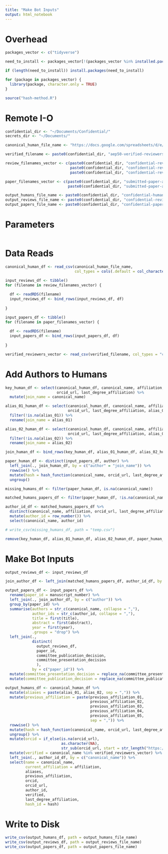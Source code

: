 ```yaml
---
title: "Make Bot Inputs"
output: html_notebook
---
```


# Overhead
```r
packages_vector <- c("tidyverse")

need_to_install <- packages_vector[!(packages_vector %in% installed.packages()[,"Package"])]

if (length(need_to_install)) install.packages(need_to_install)

for (package in packages_vector) {
  library(package, character.only = TRUE)
}

source("hash-method.R")
```

# Remote I-O
```r
confidential_dir <- "~/Documents/Confidential/"
secrets_dir <- "~/Documents/"

canonical_human_file_name <- "https://docs.google.com/spreadsheets/d/e/2PACX-1vTGm3PUsUUSFAuXHPGl_gFwHAqnAOaSWCTwrSI6IgKNHWSHWZvt3cS67GNB40mqHYsuoH_FOA3SPRhO/pub?gid=0&single=true&output=csv"

verified_filename <- paste0(confidential_dir, "aep50-verified-reviewers.csv")

review_filenames_vector <- c(paste0(confidential_dir, "confidential-reviews-2019.RDS"),
                             paste0(confidential_dir, "confidential-reviews-2020.RDS"),
                             paste0(confidential_dir, "confidential-reviews-2021.RDS"))

paper_filenames_vector <- c(paste0(confidential_dir, "submitted-paper-author-data-2020.RDS"),
                            paste0(confidential_dir, "submitted-paper-author-data-2021.RDS"))

output_humans_file_name <- paste0(confidential_dir, "confidential-humans.csv")
output_reviews_file_name <- paste0(confidential_dir, "confidential-reviews.csv")
output_papers_file_name <- paste0(confidential_dir, "confidential-papers.csv")
```

# Parameters
```r

```

# Data Reads
```r
canonical_human_df <- read_csv(canonical_human_file_name, 
                               col_types = cols(.default = col_character()))

input_reviews_df <- tibble()
for (filename in review_filenames_vector) {
  
  df <- readRDS(filename)
  input_reviews_df <- bind_rows(input_reviews_df, df)
  
}

input_papers_df <- tibble()
for (filename in paper_filenames_vector) {
  
  df <- readRDS(filename)
  input_papers_df <- bind_rows(input_papers_df, df)
  
}

verified_reviewers_vector <- read_csv(verified_filename, col_types = "c")$canonical_name
```

# Add Authors to Humans
```r
key_human_df <- select(canonical_human_df, canonical_name, affiliation, 
                       orcid_url, last_degree_affiliation) %>%
  mutate(join_name = canonical_name)

alias_01_human_df <- select(canonical_human_df, canonical_name, affiliation, 
                            orcid_url, last_degree_affiliation, alias_01) %>%
  filter(!is.na(alias_01)) %>%
  rename(join_name = alias_01)

alias_02_human_df <- select(canonical_human_df, canonical_name, affiliation, 
                            orcid_url, last_degree_affiliation, alias_02) %>%
  filter(!is.na(alias_02)) %>%
  rename(join_name = alias_02)

join_human_df <- bind_rows(key_human_df, alias_01_human_df, alias_02_human_df)

paper_human_df <- distinct(input_papers_df, author) %>%
  left_join(., join_human_df, by = c("author" = "join_name")) %>%
  rowwise() %>%
  mutate(hash = hash_function(canonical_name, orcid_url, last_degree_affiliation)) %>%
  ungroup()

missing_humans_df <- filter(paper_human_df, is.na(canonical_name))

matched_humans_papers_df <- filter(paper_human_df, !is.na(canonical_name)) 

author_id_df <- matched_humans_papers_df %>%
  distinct(canonical_name, affiliation, orcid_url, last_degree_affiliation, hash) %>%
  mutate(author_id = row_number()) %>%
  select(canonical_name, author_id)

# write_csv(missing_humans_df, path = "temp.csv")

remove(key_human_df, alias_01_human_df, alias_02_human_df, paper_human_df)
```

# Make Bot Inputs
```r
output_reviews_df <- input_reviews_df

join_author_df <- left_join(matched_humans_papers_df, author_id_df, by = c("canonical_name"))

output_papers_df <- input_papers_df %>%
  rename(paper_id = manuscript_number) %>%
  left_join(., join_author_df, by = c("author")) %>%
  group_by(paper_id) %>%
  summarise(authors = str_c(canonical_name, collapse = ","),
            author_ids = str_c(author_id, collapse = ","),
            title = first(title),
            abstract = first(abstract),
            year = first(year),
            .groups = "drop") %>%
  left_join(., 
            distinct(
              output_reviews_df, 
              paper_id, 
              committee_publication_decision, 
              committee_presentation_decision
              ),
            by = c("paper_id")) %>%
  mutate(committee_presentation_decision = replace_na(committee_presentation_decision, "None")) %>%
  mutate(committee_publication_decision = replace_na(committee_publication_decision, "None")) 

output_humans_df <- canonical_human_df %>%
  mutate(aliases = paste(alias_01, alias_02, sep = ",")) %>%
  mutate(previous_affiliation = paste(previous_affiliation_01,
                                      previous_affiliation_02,
                                      previous_affiliation_03,
                                      previous_affiliation_04,
                                      previous_affiliation_05,
                                      sep = ",")) %>%
  rowwise() %>%
  mutate(hash = hash_function(canonical_name, orcid_url, last_degree_affiliation)) %>%
  ungroup() %>%
  mutate(orcid = if_else(is.na(orcid_url), 
                         as.character(NA), 
                         str_sub(orcid_url, start = str_length("https://orcid.org/") + 1))) %>%
  mutate(verified = canonical_name %in% verified_reviewers_vector) %>%
  left_join(., author_id_df, by = c("canonical_name")) %>%
  select(name = canonical_name,
         current_affiliation = affiliation,
         aliases,
         previous_affiliation,
         orcid,
         orcid_url,
         author_id,
         verified,
         last_degree_affiliation,
         hash_id = hash) 

```


# Write to Disk
```r
write_csv(output_humans_df, path = output_humans_file_name)
write_csv(output_reviews_df, path = output_reviews_file_name)
write_csv(output_papers_df, path = output_papers_file_name)

```


